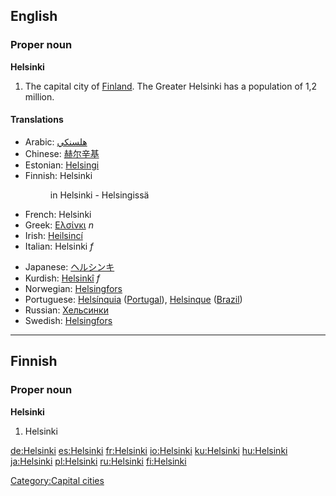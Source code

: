 {{wikipedia}}

==English==

===Proper noun===
'''Helsinki'''
#The capital city of [[Finland]]. The Greater Helsinki has a population of 1,2 million.

====Translations====
{{top}}
*Arabic: [[هلسنكي]]
*Chinese: [[赫尔辛基]]
*Estonian: [[Helsingi]]
*Finnish: Helsinki
*:in Helsinki - Helsingissä
*French: Helsinki
*Greek: [[Ελσίνκι]] ''n''
*Irish: [[Heilsincí]]
*Italian: Helsinki ''f''
{{mid}}
*Japanese: [[ヘルシンキ]]
*Kurdish: [[Helsinkî]] ''f''
*Norwegian: [[Helsingfors]]
*Portuguese: [[Helsínquia]] ([[Portugal]]), [[Helsinque]] ([[Brazil]])
*Russian: [[Хельсинки]]
*Swedish: [[Helsingfors]]
{{bottom}}

----
==Finnish==

===Proper noun===
'''Helsinki'''
# Helsinki

[[Category:Capital cities]]

[[de:Helsinki]]
[[es:Helsinki]]
[[fr:Helsinki]]
[[io:Helsinki]]
[[ku:Helsinki]]
[[hu:Helsinki]]
[[ja:Helsinki]]
[[pl:Helsinki]]
[[ru:Helsinki]]
[[fi:Helsinki]]